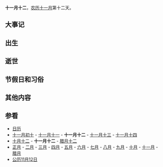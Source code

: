 {{Lunar11Calendar}}
'''十一月十二'''，[[农历|农历]][[十一月_(农历)|十一月]]第十二天。

==大事记==

==出生==

==逝世==

==节假日和习俗==

==其他内容==

==参看==
*[[历史上的今天|日历]]
*[[十一月初十|十一月初十]] - [[十一月十一|十一月十一]] - '''十一月十二''' - [[十一月十三|十一月十三]] - [[十一月十四|十一月十四]]
*[[十月十二|十月十二]] - '''十一月十二''' - [[腊月十二|腊月十二]]
*[[正月|正月]] - [[二月_(农历)|二月]] - [[三月_(农历)|三月]] - [[四月_(农历)|四月]] - [[五月_(农历)|五月]] - [[六月_(农历)|六月]] - [[七月_(农历)|七月]] - [[八月_(农历)|八月]] - [[九月_(农历)|九月]] - [[十月_(农历)|十月]] - [[十一月_(农历)|十一月]] - [[腊月|腊月]]
*[[公历|公历]][[11月12日|11月12日]]
